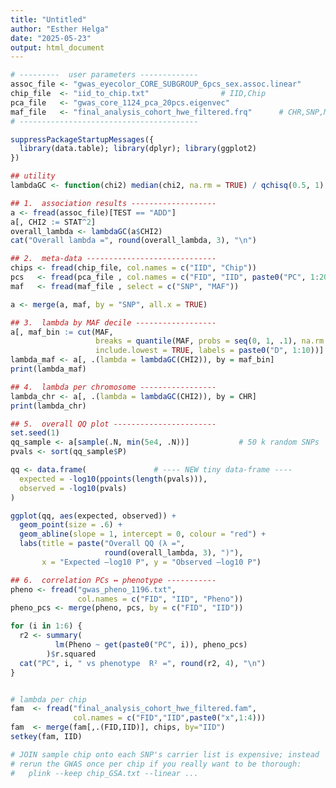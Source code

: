 ```yaml
---
title: "Untitled"
author: "Esther Helga"
date: "2025-05-23"
output: html_document
---
```


```r

# ---------  user parameters -------------
assoc_file <- "gwas_eyecolor_CORE_SUBGROUP_6pcs_sex.assoc.linear"
chip_file  <- "iid_to_chip.txt"                # IID,Chip
pca_file   <- "gwas_core_1124_pca_20pcs.eigenvec"
maf_file   <- "final_analysis_cohort_hwe_filtered.frq"      # CHR,SNP,MAF
# ----------------------------------------

suppressPackageStartupMessages({
  library(data.table); library(dplyr); library(ggplot2)
})

## utility
lambdaGC <- function(chi2) median(chi2, na.rm = TRUE) / qchisq(0.5, 1)

## 1.  association results -------------------
a <- fread(assoc_file)[TEST == "ADD"]
a[, CHI2 := STAT^2]
overall_lambda <- lambdaGC(a$CHI2)
cat("Overall lambda =", round(overall_lambda, 3), "\n")

## 2.  meta-data -----------------------------
chips <- fread(chip_file, col.names = c("IID", "Chip"))
pcs   <- fread(pca_file , col.names = c("FID", "IID", paste0("PC", 1:20)))
maf   <- fread(maf_file , select = c("SNP", "MAF"))

a <- merge(a, maf, by = "SNP", all.x = TRUE)

## 3.  lambda by MAF decile ------------------
a[, maf_bin := cut(MAF,
                   breaks = quantile(MAF, probs = seq(0, 1, .1), na.rm = TRUE),
                   include.lowest = TRUE, labels = paste0("D", 1:10))]
lambda_maf <- a[, .(lambda = lambdaGC(CHI2)), by = maf_bin]
print(lambda_maf)

## 4.  lambda per chromosome -----------------
lambda_chr <- a[, .(lambda = lambdaGC(CHI2)), by = CHR]
print(lambda_chr)

## 5.  overall QQ plot -----------------------
set.seed(1)
qq_sample <- a[sample(.N, min(5e4, .N))]           # 50 k random SNPs
pvals <- sort(qq_sample$P)

qq <- data.frame(               # ---- NEW tiny data-frame ----
  expected = -log10(ppoints(length(pvals))),
  observed = -log10(pvals)
)

ggplot(qq, aes(expected, observed)) +
  geom_point(size = .6) +
  geom_abline(slope = 1, intercept = 0, colour = "red") +
  labs(title = paste("Overall QQ (λ =",
                     round(overall_lambda, 3), ")"),
       x = "Expected –log10 P", y = "Observed –log10 P")

## 6.  correlation PCs ↔ phenotype -----------
pheno <- fread("gwas_pheno_1196.txt",
               col.names = c("FID", "IID", "Pheno"))
pheno_pcs <- merge(pheno, pcs, by = c("FID", "IID"))

for (i in 1:6) {
  r2 <- summary(
          lm(Pheno ~ get(paste0("PC", i)), pheno_pcs)
        )$r.squared
  cat("PC", i, " vs phenotype  R² =", round(r2, 4), "\n")
}



```

```r

# lambda per chip
fam  <- fread("final_analysis_cohort_hwe_filtered.fam",
              col.names = c("FID","IID",paste0("x",1:4)))
fam  <- merge(fam[,.(FID,IID)], chips, by="IID")
setkey(fam, IID)

# JOIN sample chip onto each SNP's carrier list is expensive; instead
# rerun the GWAS once per chip if you really want to be thorough:
#   plink --keep chip_GSA.txt --linear ...


```


